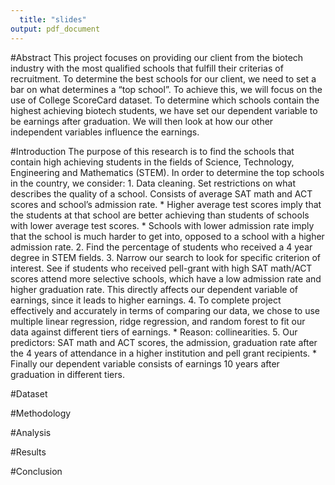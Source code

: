 ```yaml
---
  title: "slides"
output: pdf_document
---
```

#Abstract
This project focuses on providing our client from the biotech industry with the most qualified schools that fulfill their criterias of recruitment. To determine the best schools for our client, we need to set a bar on what determines a "top school". To achieve this, we will focus on the use of College ScoreCard dataset. To determine which schools contain the highest achieving biotech students, we have set our dependent variable to be earnings after graduation. We will then look at how our other independent variables influence the earnings.

#Introduction
The purpose of this research is to find the schools that contain high achieving students in the fields of Science, Technology, Engineering and Mathematics (STEM). In order to determine the top schools in the country, we consider: 
1. Data cleaning. Set restrictions on what describes the quality of a school. Consists of average SAT math and ACT scores and school’s admission rate. 
  * Higher average test scores imply that the students at that school are better achieving than students of schools with lower average test scores. 
  * Schools with lower admission rate imply that the school is much harder to get into, opposed to a school with a higher admission rate.
2. Find the percentage of students who received a 4 year degree in STEM fields. 
3. Narrow our search to look for specific criterion of interest. See if students who received pell-grant with high SAT math/ACT scores attend more selective schools, which have a low admission rate and higher graduation rate. This directly affects our dependent variable of earnings, since it leads to higher earnings. 
4. To complete project effectively and accurately in terms of comparing our data, we chose to use multiple linear regression, ridge regression, and random forest to fit our data against different tiers of earnings. 
  * Reason: collinearities. 
5. Our predictors: SAT math and ACT scores, the admission, graduation rate after the 4 years of attendance in a higher institution and pell grant recipients. 
  * Finally our dependent variable consists of earnings 10 years after graduation in different tiers.


#Dataset


#Methodology

#Analysis

#Results

#Conclusion 
